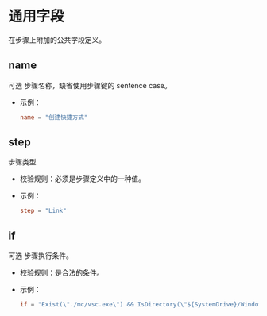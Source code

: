 # 通用字段

[//]: # (This file is automatically generated by script, do not modify it.)

 
在步骤上附加的公共字段定义。 
## name
<Tag>可选</Tag> 步骤名称，缺省使用步骤键的 sentence case。
* 示例：

  ```toml
  name = "创建快捷方式"
  ```

## step
步骤类型
* 校验规则：必须是步骤定义中的一种值。
* 示例：

  ```toml
  step = "Link"
  ```

## if
<Tag>可选</Tag> 步骤执行条件。
* 校验规则：是合法的条件。
* 示例：

  ```toml
  if = "Exist(\"./mc/vsc.exe\") && IsDirectory(\"${SystemDrive}/Windows\") || Exist(\"${AppData}/Roaming/Edgeless/ept\")"
  ```